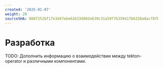 ```yaml
---
created: '2025-01-07'
weight: 20
sourceSHA: 868f252bf17e3d47ebe62b33d802e639c31a5977b359417b6320a8acf8fb52c4
---
```


# Разработка

TODO: Дополнить информацию о взаимодействии между tekton-operator и различными компонентами.
